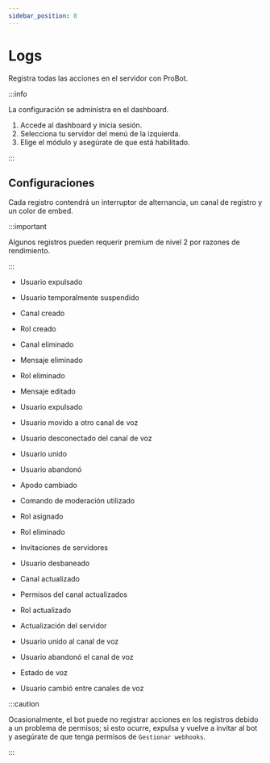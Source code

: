 ```yaml
---
sidebar_position: 8
---
```


# Logs

Registra todas las acciones en el servidor con ProBot.

:::info

La configuración se administra en el dashboard.

1. Accede al dashboard y inicia sesión.
2. Selecciona tu servidor del menú de la izquierda.
3. Elige el módulo y asegúrate de que está habilitado.

:::

## Configuraciones

Cada registro contendrá un interruptor de alternancia, un canal de registro y un color de embed.

:::important

Algunos registros pueden requerir premium de nivel 2 por razones de rendimiento.

:::

- Usuario expulsado

- Usuario temporalmente suspendido

- Canal creado

- Rol creado

- Canal eliminado

- Mensaje eliminado

- Rol eliminado

- Mensaje editado

- Usuario expulsado

- Usuario movido a otro canal de voz

- Usuario desconectado del canal de voz

- Usuario unido

- Usuario abandonó

- Apodo cambiado

- Comando de moderación utilizado

- Rol asignado

- Rol eliminado

- Invitaciones de servidores

- Usuario desbaneado

- Canal actualizado

- Permisos del canal actualizados

- Rol actualizado

- Actualización del servidor

- Usuario unido al canal de voz

- Usuario abandonó el canal de voz

- Estado de voz

- Usuario cambió entre canales de voz

:::caution

Ocasionalmente, el bot puede no registrar acciones en los registros debido a un problema de permisos; si esto ocurre, expulsa y vuelve a invitar al bot y asegúrate de que tenga permisos de `Gestionar webhooks`.

:::
